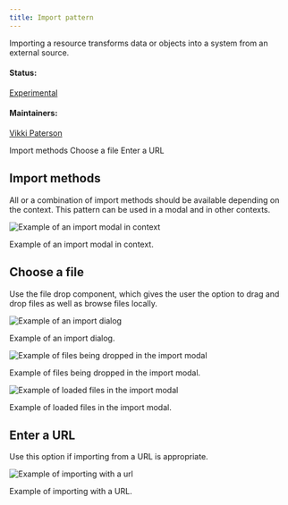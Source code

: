 ```yaml
---
title: Import pattern
---
```


<PageDescription>

Importing a resource transforms data or objects into a system from an external source.

</PageDescription>

#### Status:

[Experimental](experimental/about)

#### Maintainers:

[Vikki Paterson](https://github.ibm.com/VICTORIA)

<AnchorLinks>

<AnchorLink>Import methods</AnchorLink>
<AnchorLink>Choose a file</AnchorLink>
<AnchorLink>Enter a URL</AnchorLink>

</AnchorLinks>

## Import methods

All or a combination of import methods should be available depending on the context. This pattern can be used in a modal and in other contexts.

<Row>
<Column colLg={8}>

![Example of an import modal in context](/images/0.5.png)

<Caption>Example of an import modal in context.</Caption>

</Column>
</Row>

## Choose a file

Use the file drop component, which gives the user the option to drag and drop files as well as browse files locally.

<Row>
<Column colLg={8}>

![Example of an import dialog](/images/2.png)

<Caption>Example of an import dialog.</Caption>

</Column>
</Row>

<Row>
<Column colLg={8}>

![Example of files being dropped in the import modal](/images/3.png)

<Caption>Example of files being dropped in the import modal.</Caption>

</Column>
</Row>

<Row>
<Column colLg={8}>

![Example of loaded files in the import modal](/images/4.png)

<Caption>Example of loaded files in the import modal.</Caption>

</Column>
</Row>

## Enter a URL

Use this option if importing from a URL is appropriate.

<Row>
<Column colLg={8}>

![Example of importing with a url](images/5.png)

<Caption>Example of importing with a URL.</Caption>

</Column>
</Row>
